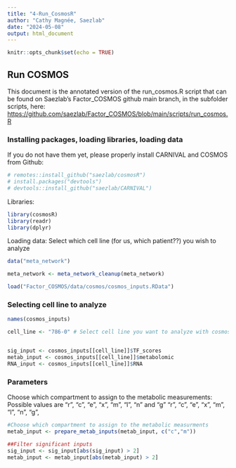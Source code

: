 ```yaml
---
title: "4-Run_CosmosR"
author: "Cathy Magnée, Saezlab"
date: "2024-05-08"
output: html_document
---
```


```r
knitr::opts_chunk$set(echo = TRUE)
```

## Run COSMOS
This document is the annotated version of the run_cosmos.R script that can be found on Saezlab's Factor_COSMOS github main branch, in the subfolder scripts, here: <https://github.com/saezlab/Factor_COSMOS/blob/main/scripts/run_cosmos.R>

### Installing packages, loading libraries, loading data

If you do not have them yet, please properly install CARNIVAL and COSMOS from Github:

```r
# remotes::install_github("saezlab/cosmosR")
# install.packages("devtools")
# devtools::install_github("saezlab/CARNIVAL")
```

Libraries:
```r
library(cosmosR)
library(readr)
library(dplyr)
```
Loading data:
Select which cell line (for us, which patient??) you wish to analyze
```r
data("meta_network")

meta_network <- meta_network_cleanup(meta_network)

load("Factor_COSMOS/data/cosmos/cosmos_inputs.RData")

```

### Selecting cell line to analyze
```r
names(cosmos_inputs)

cell_line <- "786-0" # Select cell line you want to analyze with cosmos HERE


sig_input <- cosmos_inputs[[cell_line]]$TF_scores
metab_input <- cosmos_inputs[[cell_line]]$metabolomic
RNA_input <- cosmos_inputs[[cell_line]]$RNA
```

### Parameters

Choose which compartment to assign to the metabolic measurements:
Possible values are "r", "c", "e", "x", "m", "l", "n" and "g"
"r", 
"c", 
"e",
"x", 
"m", 
"l", 
"n",
"g",

```r
#Choose which compartment to assign to the metabolic measurments
metab_input <- prepare_metab_inputs(metab_input, c("c","m"))

##Filter significant inputs
sig_input <- sig_input[abs(sig_input) > 2]
metab_input <- metab_input[abs(metab_input) > 2]

```

